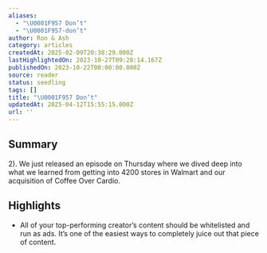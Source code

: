 ```yaml
---
aliases:
  - "\U0001F957 Don’t"
  - "\U0001F957-don’t"
author: Ron & Ash
category: articles
createdAt: 2025-02-09T20:38:29.000Z
lastHighlightedOn: 2023-10-27T09:28:14.167Z
publishedOn: 2023-10-22T00:00:00.000Z
source: reader
status: seedling
tags: []
title: "\U0001F957 Don’t"
updatedAt: 2025-04-12T15:55:15.000Z
url: ''
---
```

## Summary

2). We just released an episode on Thursday where we dived deep into what we learned from getting into 4200 stores in Walmart and our acquisition of Coffee Over Cardio.

## Highlights

- All of your top-performing creator’s content should be whitelisted and run as ads. It’s one of the easiest ways to completely juice out that piece of content.
